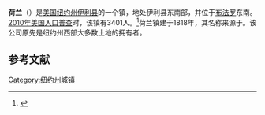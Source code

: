 {{Geobox
| Settlement
<!-- *** Name section *** -->
| name                        = 荷兰
| native_name                 =
| other_name                  =
| other_name1                 =
| category                    = 镇
<!-- *** Image *** -->
| image                       =
| image_size                  =
| image_caption               =
<!-- *** Symbols *** -->
| flag                        =
| flag_size                   =
| symbol                      =
| symbol_size                 =
<!-- *** Nickname & motto *** -->
| nickname                    =
| nickname1                   =
| motto                       =
<!-- *** Country etc. *** -->
| country                     = [[美国|美国]]
| state                       = [[纽约州|纽约州]]
| region_type                 = 县
| region                      = [[伊利县_(纽约州)|伊利县]]
| district_type               =
| district                    =
<!-- *** Geography *** -->
| area_imperial               = 35.8
| area_land_imperial          = 35.8
| area_water_imperial         = 0.04
| area_water_percentage       = 
| area_percentage_round       = 2
| area_round                  = 1
| location                    =
| lat_d                       = 42
| lat_m                       = 38
| lat_s                       = 28
| lat_NS                      = N
| long_d                      = 78
| long_m                      = 32
| long_s                      = 28
| long_EW                     = W
| elevation_imperial          = 1529
| elevation_round             = 1
<!-- *** Population *** -->
| population_as_of            = [[2010年美国人口普查|2010]]
| population                  = 3401
| population_density_imperial = 95.0
| population_density_round    = 1
<!-- *** Government *** -->
| established_type            = 建镇
| established                 = 1818
| leader_type                 = 
| leader                      = 
<!-- *** Various codes *** -->
| timezone                    = [[美国东部时间|EST]]
| utc_offset                  = -5
| timezone_DST                = EDT
| utc_offset_DST              = -4
| postal_code                 = 14080
| postal_code_type            = 邮政编码
| area_code                   = [[美国电话区号716|716]]
| area_code_type              =
| code2_type                  =
| code2                       =
<!-- *** Map section *** -->
| map                         = Erie County New York incorporated and unincorporated areas Holland highlighted.svg
| map_size                    = 260px
| map_caption                 =
| map2                        = Map of USA NY.svg
| map2_caption                =
<!-- *** Website *** -->
| website                     = {{URL|www.townofhollandny.com}}
}}
'''荷兰'''（{{lang-en|Holland}}）是[[美国|美国]][[纽约州|纽约州]][[伊利县_(纽约州)|伊利县]]的一个镇，地处伊利县东南部，并位于[[布法罗|布法罗]]东南。[[2010年美国人口普查|2010年美国人口普查]]时，该镇有3401人。<ref name>{{cite web|url=http://factfinder2.census.gov|publisher=[[United_States_Census_Bureau|United States Census Bureau]]|title=American FactFinder|accessdate=2020-09-18|archive-date=2013-09-11|archive-url=https://web.archive.org/web/20130911234518/http://factfinder2.census.gov/|dead-url=no}}</ref>荷兰镇建于1818年，其名称来源于{{le|荷兰土地公司|Holland Land Company}}。该公司原先是纽约州西部大多数土地的拥有者。

== 参考文献 ==
{{reflist}}

{{NY-stub}}
[[Category:纽约州城镇|Category:纽约州城镇]]
